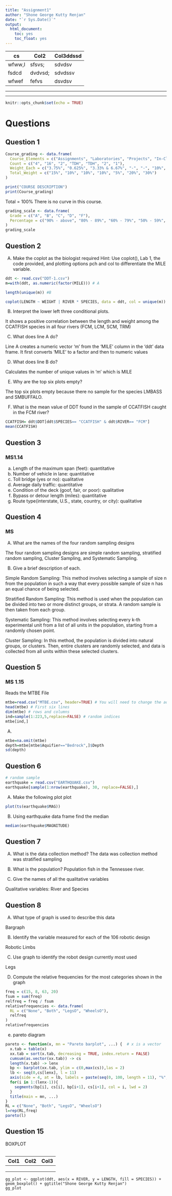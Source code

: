 ```yaml
---
title: "Assignment1"
author: "Shone George Kutty Renjan"
date: "`r Sys.Date()`"
output: 
  html_document:
    toc: yes
    toc_float: yes
---
```


| cs     | Col2    | Col3ddssd |
|--------|---------|-----------|
| wfww,l | sfsvs;  | sdvdsv    |
| fsdcd  | dvdvsd; | sdvdssv   |
| wfwef  | fefvs   | dsvdsv    |

---

---

```r
knitr::opts_chunk$set(echo = TRUE)
```

# Questions

## Question 1

```r
Course_grading <- data.frame(
  Course_Elements = c("Assignments", "Laboratories", "Projects", "In-Class Quizzes", "Quizzes (Online)", "Mid-Term Exams", "Final Exam"),
  Count = c("4", "16", "2", "TDH", "TDH", "2", "1"),
  Weight_Each = c("3.75%", "0.625%", "3.33% & 6.67%", "-", "-", "10%", "30%"),
  Total_Weight = c("15%", "10%", "10%", "10%", "5%", "20%", "30%")
)

print("COURSE DESCRIPTION")
print(Course_grading)


```

Total = 100% There is no curve in this course.

```r
grading_scale <- data.frame(
  Grade = c("A", "B", "C", "D", "F"),
  Percentage = c("90% - above", "80% - 89%", "60% - 79%", "50% - 59%", "Below - 50%")
)
grading_scale
```

## Question 2

(A) Make the coplot as the biologist required Hint: Use coplot(), Lab 1, the code provided, and plotting options pch and col to differentiate the MILE variable.

```r
ddt <- read.csv("DDT-1.csv")
m=with(ddt, as.numeric(factor(MILE))) # A

length(unique(m)) #B

coplot(LENGTH ~ WEIGHT | RIVER * SPECIES, data = ddt, col = unique(m))
```

(B) Interpret the lower left three conditional plots.

It shows a positive correlation between the length and weight among the CCATFISH species in all four rivers (FCM, LCM, SCM, TRM)

(C) What does line A do?

Line A creates a numeric vector 'm' from the 'MILE' column in the 'ddt' data frame. It first converts 'MILE' to a factor and then to numeric values⁠

(D) What does line B do?

Calculates the number of unique values in 'm' which is MILE

(E) Why are the top six plots empty?

The top six plots empty because there no sample for the species LMBASS and SMBUFFALO.

(F) What is the mean value of DDT found in the sample of CCATFISH caught in the FCM river?

```r
CCATFISH= ddt$DDT[ddt$SPECIES== "CCATFISH" & ddt$RIVER== "FCM"]
mean(CCATFISH)
```

## Question 3

### MS1.14

(a) Length of the maximum span (feet): quantitative
(b) Number of vehicle in lane: quantitative
(c) Toll bridge (yes or no): qualitative
(d) Average daily traffic: quantitative
(e) Condition of the deck (goof, fair, or poor): qualitative
(f) Bypass or detour length (miles): quantitative
(g) Route type(interstate, U.S., state, country, or city): qualitative

## Question 4

### MS

(A) What are the names of the four random sampling designs

The four random sampling designs are simple random sampling, stratified random sampling, Cluster Sampling, and Systematic Sampling.

(B) Give a brief description of each.

Simple Random Sampling: This method involves selecting a sample of size n from the population in such a way that every possible sample of size n has an equal chance of being selected.

Stratified Random Sampling: This method is used when the population can be divided into two or more distinct groups, or strata. A random sample is then taken from each group.

Systematic Sampling: This method involves selecting every k-th experimental unit from a list of all units in the population, starting from a randomly chosen point.

Cluster Sampling: In this method, the population is divided into natural groups, or clusters. Then, entire clusters are randomly selected, and data is collected from all units within these selected clusters.

## Question 5

### MS 1.15

Reads the MTBE File

```r
mtbe=read.csv("MTBE.csv", header=TRUE) # You will need to change the address
head(mtbe) # First six lines
dim(mtbe) # rows and columns
ind=sample(1:223,5,replace=FALSE) # random indices
mtbe[ind,]
```

(A) 

```r
mtbe=na.omit(mtbe)
depth=mtbe[mtbe$Aquifier=="Bedrock",]$Depth
sd(depth)

```

## Question 6

```r
# random sample 
earthquake = read.csv("EARTHQUAKE.csv")
earthquake[sample(1:nrow(earthquake), 30, replace=FALSE),]
```

(A) Make the following plot plot

```r
plot(ts(earthquake$MAG))
```

(B) Using earthquake data frame find the median

```r
median(earthquake$MAGNITUDE)
```

## Question 7

(A) What is the data collection method? The data was collection method was stratified sampling

(B) What is the population? Population fish in the Tennessee river.

(C) Give the names of all the qualitative variables

Qualitative variables: River and Species

## Question 8

(A) What type of graph is used to describe this data

Bargraph

(B) Identify the variable measured for each of the 106 robotic design

Robotic Limbs

(C) Use graph to identify the robot design currently most used

Legs

(D) Compute the relative frequencies for the most categories shown in the graph

```r
freq = c(15, 8, 63, 20)                      
fsum = sum(freq)
relfreq = freq / fsum
relativefrequencies <- data.frame(
  RL = c("None", "Both", "LegsO", "WheelsO"),
  relfreq
)
relativefrequencies

```

(e) pareto diagram

```r
pareto <- function(x, mn = "Pareto barplot", ...) {  # x is a vector
  x.tab = table(x)
  xx.tab = sort(x.tab, decreasing = TRUE, index.return = FALSE)
  cumsum(as.vector(xx.tab)) -> cs
  length(x.tab) -> lenx
  bp <- barplot(xx.tab, ylim = c(0,max(cs)),las = 2)
  lb <- seq(0,cs[lenx], l = 11)
  axis(side = 4, at = lb, labels = paste(seq(0, 100, length = 11), "%", sep = ""), las = 1, line = -1, col = "Blue", col.axis = "Red")
  for(i in 1:(lenx-1)){
    segments(bp[i], cs[i], bp[i+1], cs[i+1], col = i, lwd = 2)
  }
  title(main = mn, ...)
}
RL = c("None", "Both", "LegsO", "WheelsO")
l=rep(RL,freq)
pareto(l)

```

## Question 15

BOXPLOT

```r

```

| Col1 | Col2 | Col3 |
|------|------|------|
|      |      |      |
|      |      |      |
|      |      |      |

```{library(ggplot2)}
gg_plot <- ggplot(ddt, aes(x = RIVER, y = LENGTH, fill = SPECIES)) + geom_boxplot() + ggtitle("Shone George Kutty Renjan")
gg_plot
```
